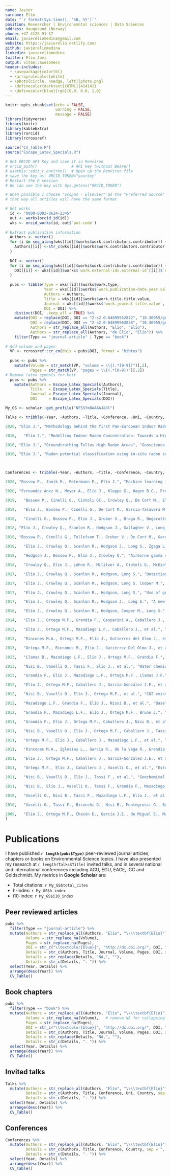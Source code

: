 ```yaml
---
name: Javier 
surname: Elío
date: "`r format(Sys.time(), '%B, %Y')`"
position: Researcher | Environemntal sciences | Data Sciences
address: Haugesund (Norway)
phone: +47 4125 91 17
email: javiereliomedina@gmail.com
website: https://javierelio.netlify.com/
github: javiereliomedina
linkedin: javiereliomedina
twitter: Elio_Javi
output: vitae::awesomecv
header-includes:
  - \usepackage{colortbl}
  - \arrayrulecolor{white}
  - \photo[circle, noedge, left]{photo.png}
  - \definecolor{darktext}{HTML}{414141}
  - \definecolor{blue}{rgb}{0.0, 0.0, 1.0}
---
```


```r
knitr::opts_chunk$set(echo = FALSE,
                      warning = FALSE,
                      message = FALSE)
library(tidyverse)
library(knitr)
library(kableExtra)
library(rorcid)
library(rcrossref)
  
source("CV_Table.R")
source("Escape_Latex_Specials.R")
```

```r
# Get ORCID API Key and save it in Renviron  
# orcid_auth()               # API key (without Bearer)
# usethis::edit_r_environ()  # Open up the Renviron file
# save the key as: ORCID_TOKEN="yourkey"
# Restart the R session
# We can see the key with Sys.getenv("ORCID_TOKEN")

# When possible I choose "Scopus - Elsevier" as the "Preferred Source" and delate the rest
# that way all articles will have the same format

# Get works
  id <- "0000-0003-0624-2345"
  out <- works(orcid_id(id)) 
  wks <- orcid_works(id, out$`put-code`)
  
# Extract publication information 
  Authors <- vector()
  for (i in seq_along(wks[[id]]$works$work.contributors.contributor)) {
    Authors[[i]] <-str_c(wks[[id]]$works$work.contributors.contributor[[i]]$`credit-name.value`, collapse = "; ")
  }
  
  DOI <- vector()
  for (i in seq_along(wks[[id]]$works$work.contributors.contributor)) {
    DOI[[i]] <- wks[[id]]$works$`work.external-ids.external-id`[[i]]$`external-id-value`[1]
  }
  
  pubs <- tibble(Type = wks[[id]]$works$work.type,
                 Year = wks[[id]]$works$`work.publication-date.year.value`,
                 Authors = Authors,
                 Title = wks[[id]]$works$work.title.title.value,
                 Journal = wks[[id]]$works$`work.journal-title.value`,
                 DOI = DOI) %>%
    distinct(DOI, .keep_all = TRUE) %>% 
    mutate(DOI = replace(DOI, DOI == "2-s2.0-84899952872", "10.30955/gnj.001242"), 
           DOI = replace(DOI, DOI == "2-s2.0-84899963838", "10.30955/gnj.001241"),
           Authors = str_replace_all(Authors, "Elio", "Elío"),
           Authors = str_replace_all(Authors, "de Elío", "Elío")) %>%
    filter(Type == "journal-article" | Type == "book")      
  
# Add volume and pages 
  VP <- rcrossref::cr_cn(dois = pubs$DOI, format = "bibtex")
  
  pubs <- pubs %>%
    mutate(Volume = str_match(VP, "volume = \\{(.*[0-9])")[,2],
           Pages = str_match(VP, "pages = \\{(.*[0-9])")[,2]) 
# Remove latex symbols for knit
  pubs <- pubs %>%
    mutate(Authors = Escape_Latex_Specials(Authors),
           Title   = Escape_Latex_Specials(Title),
           Journal = Escape_Latex_Specials(Journal),
           DOI     = Escape_Latex_Specials(DOI))
```
  
```r
My_GS <- scholar::get_profile("NF5SYm8AAAAJ&hl")
```

```r

Talks <- tribble(~Year, ~Authors, ~Title, ~Conference, ~Uni, ~Country,

2020, "Elío J.", "Methodology behind the first Pan-European Indoor Radon Map", "Technical solutions for displaying and communicating indoor radon data - European Radon Week 2020", "Joint Research Centre (JRC) - European Commission", "AT", 

2016,	"Elío J.", "Modelling Indoor Radon Concentration: Towards a High-Resolution Indoor Radon Map of Ireland", "Michaelmas Semester 2016, Geology Seminar Series", "Trinity College Dublin", "IE", 

2016, "Elío J.", "Groundtruthing Tellus High Radon Areas", "Geoscience 2016 Conference", "Geological Survey of Ireland", "IE", 

2016, "Elío J.", "Radon potential classification using in-situ radon soil-gas measurements", "Tellus meeting. Unearthed - Impacts of the Tellus surveys of the north of Ireland", "Geological Survey of Ireland", "IE" )

                 
```


```r

Conferences <- tribble(~Year, ~Authors, ~Title, ~Conference, ~Country,

2020, "Bossew P., Janik M., Petermann E., Elío J.", "Machine learning in environmental radon science", " International Committee for Radionuclide Metrology, Low-Level Radioactivity Measurement Techniques - ICRM-LLRMT 2020", "IT",

2020, "Fernandez Anez N., Meyer A., Elío J., Kleppe G., Hagen B.C., Frette V.", "Behaviour of smouldering fires during periodic refilling of wood pellets into silos", "13th International Symposium on Hazards, Prevention, and Mitigation of Industrial Explosions - ISHPMIE", "DE",

2019,	"Bossew P., Cinelli G., Ciotoli GC., Crowley Q., De Cort M., Elío J., Gruber V., Petermann E., Tollefsen T.", "Development of a geogenic radon hazard index GRHI", "3rd International Conference Radon in the Environment", "PL",

2019,	"Elío J., Bossew P., Cinelli G., De Cort M., Garcia-Talavera M., Gruber V., Gutiérrez Villanueva JL., Iurlaro G., Tollefsen T., Udovicic V.", "Advances in the European Indoor Radon Map, towards a European Indoor Radon Dose Map", "EGU General Assembly 2019", "AT",

2018,	"Cinelli G., Bossew P., Elío J., Gruber V., Braga R., Nogarotto A., Petterman E., Tollefsen T., De Cort M.", "Analysis of the European Atlas of Natural Radiation data within geological and soil units", "14th International workshop on the geological aspects on radon risk mapping – GARRM", "CZ",

2018, "Elío J., Crowley Q., Scanlon R., Hodgson J., Gallagher V., Long S., Cooper M.", "Correlation between topsoil geochemistry and indoor radon concentration", "12th Conference on Geostatistics for Environmental Applications – geoENV2018", "UK", 

2018, "Bossew P., Cinelli G., Tollefsen T., Gruber V., De Cort M., García-Talavera M., Elío J.", "From the European Indoor Radon Concentration Map to a European Indoor Radon Dose Map", "VI. Terrestrial Radioisotopes in Environment International Conference on Environmental Protection", "HU",

2018,	"Elío J., Crowley Q., Scanlon R., Hodgson J., Long S., Zgaga L., Bossew P.", "Utilizing multiple approaches for the definition of radon priority areas", "EGU General Assembly 2018", "AT",

2018,	"Hodgson J., Bossew P., Elío J., Crowley Q.", "Airborne gamma spectrometry as predictor of indoor radon concentration and radon priority areas", "EGU General Assembly 2018", "AT",

2018,	"Crowley Q., Elío J., Lehne R., Militzer A., Ciotoli G., McKinley J., Cinelli G., Bossew P.", "Tectonically enhanced geogenic radon", "EGU General Assembly 2018", "AT",

2017,	"Elío J., Crowley Q., Scanlon R., Hodgson, Long S.", "Detection of radon priority areas by in-situ radon soil-gas measurements: a case-study in the Cooley Peninsula (County Louth, Ireland)", "2nd International Workshop on the European Atlas of Natural Radiation - IWEANR", "IT",

2017,	"Elío J., Crowley Q., Scanlon R., Hodgson, Long S. Cooper M.", "Mapping Natural Occurring Radioactive Materials (U, Th and K) in Ireland: implications for radon mapping", "2nd International Workshop on the European Atlas of Natural Radiation - IWEANR",  "IT", 

2017,	"Elío J., Crowley Q., Scanlon R., Hodgson, Long S.", "Use of geological information to develop a high resolution indoor radon risk map of Ireland", "Third East-European Radon Symposium - TEERAS2017", "BG",

2017,	"Elío J., Crowley Q., Scanlon R., Hodgson J., Long S.", "A new high-resolution radon map of Ireland", "60 Irish Geological Research Meeting", "IE",

2016,	"Elío J., Crowley Q., Scanlon R., Hodgson, Cooper M., Long S.", "Radon monitoring and hazard prediction in Ireland", "EGU General Assembly 2016", "AT", 

2014,	"Elío J., Ortega M.F., Grandia F., Gasparini A., Caballero J., Sáinz A., Mazadiego L.F.", "Enhanced radon emission in natural CO2 flows in Campo de Calatrava region (central Spain)", "Third International Conference on Radioecology and Environmental Radioactivity", "ES",

2013,	"Elío J., Ortega M.F., Mazadiego L.F., Caballero J., et al.", "Monitorización y verificación de un almacenamiento geológico de CO2. Aplicación de la monitorización superficial en la PDT de Hontomín, Burgos, España)", "XII reunión del Grupo Español del Carbón", "ES", 

2013,	"Rincones M.A., Ortega M.F., Elío J., Gutierrez del Olmo J., et al.", "Atmospheric and remote sensing surveys evaluated at the natural analogue Campo de Calatrava and its relation with isotopic Radon activity and CO2 flux as strategy for CCS projects", "Congreso Ibérico - XI Congreso nacional de Geoquímica", "ES",

2013,	"Ortega M.F., Rincones M., Elío J., Gutiérrez Del Olmo J., et al.", "Gas monitoring methodology and application to CCS projects as defined by atmospheric and remote sensing survey in the natural analogue of Campo de Calatrava", "13th International Conference on Environmental Science and Technology - CEST2013", "GR", 

2013,	"Llamas B., Mazadiego L.F., Elío J., Ortega M.F., Grandia F.", "Systematic approach to selection of technologies of monitoring in projects for geological storage of CO2. Application of multiple criteria decision making", "13th International Conference on Environmental Science and Technology - CEST2013", "GR",

2013,	"Nisi B., Vaselli O., Tassi F., Elío J., et al.", "Water chemistry at Hontomín-Huermeces (Burgos, Spain): insights for a pre-, intra- and post-CO2 injection geochemical monitoring", "EGU General Assembly 2013", "AT",  

2013, 	"Grandía F., Elío J., Mazadiego L.F., Ortega M.F., Llamas J.F.", "Rn gas emission distribution in the soil-atmosphere interface: lessons learned from CO2 storage monitoring", "MoDeRn Monitoring in Geological Disposal of Radioactive Waste, objectives, strategies, technologies and public involvement", "LU",

2012,	"Elío J., Ortega M.F., Caballero J., García-González J.E., et al.", "Baseline of soil CO2 flux in the Hontomin Site (Burgos, Spain)", "34th International Geological Congress", "AU",

2012,	"Nisi B., Vaselli O., Elío J., Ortega M.F., et al.", "CO2 emission from two old mine drillings (Mt. Amiata, central Italy) as a possible example of storage and leakage of deep-seated CO2", "34th International Geological Congress", "AU",

2012, 	"Mazadiego L.F., Grandia F., Elío J., Nissi B., et al.", "Baseline of soil-atmosphere CO2 flux in the Hontomin site (Burgos, Spain)", "Third EAGE CO2 Geological Storage Workshop. Understanding the Behaviour of CO2 in Geological Storage Reservoirs", "UK",

2012,	"Grandia F., Mazadiego L.F., Elío J., Ortega M.F., Bruno J.", "Radon isotope measurements as a monitoring tool for CO2 leakage in geological storage", "AGU fall meeting 2011", "USA",  

2011, 	"Grandia F., Elío J., Ortega M.F., Caballero J., Nisi B., et al.", "Baseline of CO2 fluxes in the PDT of Hontomín (Burgos, España)", "II coloquio Hispano-Francés sobre Almacenamiento Geológico de CO2", "ES", 

2011,	"Nisi B., Vaselli O., Elío J., Ortega M.F., Caballero J., Tassi F.", "CO2 emission two old mine drillings in the Monte Amiata Area (Italy): can they be safely shut down?", "II Coloquio Hispano-Francés sobre Almacenamiento Geológico de CO2", "ES",  

2011,	"Ortega M.F., Elío J., Caballero J., Mazadiego L.F., et al.", "Radon isotopes as a monitoring tool in CCS projects", "II Coloquio Hispano-Francés sobre Almacenamiento Geológico de CO2", "ES",

2011,	"Rincones M.A., Iglesias L., García R., de la Vega R., Grandia F., Mazadiego L.F., Elío J., et al.", "Remote sensing techniques as a monitoring tool in geological CO2 storage", "II Coloquio Hispano-Francés sobre Almacenamiento Geológico de CO2", "ES",

2011,	"Elío J., Ortega M.F., Caballero J., García-González J.E., et al.", "Caracterización geoquímica de la línea base de flujo de CO2 en la planta de almacenamiento geológico de Hontomín (Burgos, España)", "VIII Congreso Ibérico de Geoquímica-XVII Semana de Geoquímica", "PT", 

2011, 	"Ortega M.F., Elío J., Caballero J., Vaselli O., et al.", "Estudio de análogos naturales de captura y almacenamiento de CO2: relación radón (222Rn) - torón (220Rn)", "VIII Congreso Ibérico de Geoquímica-XVII Semana de Geoquímica", "PT", 

2011,	"Nisi B., Vaselli O., Elío J., Tassi F., et al.", "Geochemical monitoring of water discharges and dissolved gases in the CO2 injection site of Hontomin (Burgos, Spain)", "VIII Congreso Ibérico de Geoquímica-XVII Semana de Geoquímica", "PT",

2011,	"Nisi B., Elío J., Vaselli O., Tassi F., Grandia F., Mazadiego L.F.", "Geochemical monitoring in the Hontomín (Burgos, Spain) injection site: preliminary results and perspectives", "EGU General Assembly 2011", "AT",  

2010, 	"Vaselli O., Nisi B., Tassi F., Mazadiego L.F., Elío J., et al.", "Geochemical baseline characterization of the storage area around the injection site at Hontomín (Burgos, Spain)", "Coloquio Franco-Español sobre almacenamiento geológico de CO2", "FR", 

2010,	"Vaselli O., Tassi F., Bicocchi G., Nisi B., Montegrossi G., Burgassi P., Grandia F., Elío J., Bruno J.", "Injection and extraction of CO2 - The role of the geochemical monitoring", "IGRS International Geo-Hazards Research Society, Scientific approach to GeoHazard: a window to the future, 2nd Symposium", "IT", 

2009,	"Elío J., Ortega M.F., Chacón E., García J.E., de Miguel E., Mazadiego L.F.", "Aplicación de la medición de radón para la caracterización de suelos contaminados por NALP", "VII Congreso Ibérico-X Congreso Nacional de Geoquímica de Soria", "ES"
)

```
 
 
\vspace{-0.1cm}
\footnotesize 
\rightline{\textcolor{darktext}{"Expert on environmental research, statistics, spatial data analysis, and modelling."}} 
\normalsize

\vspace{0.5cm}
# Publications
\vspace{-0.1cm}
I have published **`r length(pubs$Type)`** peer-reviewed journal articles, chapters or books on Environmental Science topics. I have also presented my research at `r length(Talks$Title)` invited talks, and in several national and international conferences including AGU, EGU, EAGE, IGC and Goldschmidt. My metrics in **Google Scholar** are:

\vspace{8pt}
+ Total citations: `r My_GS$total_cites`
+ h-index: `r My_GS$h_index`
+ i10-index: `r My_GS$i10_index`
\vspace{8pt}

## Peer reviewed articles
\vspace{-0.1cm}
```r
pubs %>%
  filter(Type == "journal-article") %>%
  mutate(Authors = str_replace_all(Authors, "Elío", "\\\\textbf{Elío}"),  # Bold my surname
         Volume = str_replace_na(Volume),   
         Pages = str_replace_na(Pages), 
         DOI = str_c("\\textcolor{blue}{", "http://dx.doi.org/", DOI, "}",  sep = ""),
         Details = str_c(Authors, Title, Journal, Volume, Pages, DOI, sep = ", "),
         Details = str_replace(Details, "NA,", ""),
         Details = str_c(Details, ". ")) %>%
  select(Year, Details) %>%
  arrange(desc(Year)) %>%
  CV_Table()
```

\vspace{-0.5cm}
## Book chapters
\vspace{-0.1cm}
```r
pubs %>%
  filter(Type == "book") %>%
  mutate(Authors = str_replace_all(Authors, "Elío", "\\\\textbf{Elío}"),
         Volume = str_replace_na(Volume),   # remove NA for collapsing later the strine
         Pages = str_replace_na(Pages), 
         DOI = str_c("\\textcolor{blue}{", "http://dx.doi.org/", DOI, "}",  sep = ""),
         Details = str_c(Authors, Title, Journal, Volume, Pages, DOI, sep = ", "),
         Details = str_replace(Details, "NA,", ""),
         Details = str_c(Details, ". ")) %>%
  select(Year, Details) %>%
  arrange(desc(Year)) %>%
  CV_Table()
```

\vspace{-0.5cm}
## Invited talks
\vspace{-0.1cm}
```r
Talks %>%
  mutate(Authors = str_replace_all(Authors, "Elío", "\\\\textbf{Elío}"),  # Bold my surname
         Details = str_c(Authors, Title, Conference, Uni, Country, sep = ", "),
         Details = str_c(Details, ". ")) %>%
  select(Year, Details) %>%
  arrange(desc(Year)) %>%
  CV_Table()
```

\vspace{-0.5cm}
## Conferences
\vspace{-0.1cm}
```r

Conferences %>%
  mutate(Authors = str_replace_all(Authors, "Elío", "\\\\textbf{Elío}"),  # Bold my surname
         Details = str_c(Authors, Title, Conference, Country, sep = ", "),
         Details = str_c(Details, ". ")) %>%
  select(Year, Details) %>%
  arrange(desc(Year)) %>%
  CV_Table()

```
